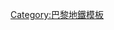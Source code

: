 {{Navbox
| name = 巴黎地铁5号线
| title = [[巴黎地铁5号线]]
| titlestyle = background:#fd7929
| image = [[File:Metro-M.svg|30px]][[File:Paris Metro 5.svg|30px]]
| list1 = [[博比尼-巴勃罗·毕加索站|博比尼-巴勃罗·毕加索]] - [[博比尼-庞丹-雷蒙·克诺站|博比尼-庞丹-雷蒙·克诺]] - [[庞丹教堂站|庞丹教堂]] - [[奥什站|奥什]] - [[庞丹门站|庞丹门]] - [[乌尔克站|乌尔克]] - [[罗米耶站|罗米耶]] - [[饶勒斯站|饶勒斯]] - [[斯大林格勒站|斯大林格勒]] - [[巴黎北站 (巴黎地鐵)|巴黎北站]] - [[巴黎東站 (巴黎地鐵)|巴黎東站]] - [[雅克·邦塞尚站|雅克·邦塞尚]] - [[共和站 (巴黎地铁)|共和]] - [[奥贝坎普站|奥贝坎普]] - [[里夏尔-勒诺瓦站|里夏尔-勒诺瓦]] - [[布雷格-萨本站|布雷格-萨本]] - [[巴士底站|巴士底]] - [[拉佩河边街站|拉佩河边街]] - [[奧斯特里茨站 (巴黎地鐵)|奧斯特里茨站]] - [[圣马塞尔站|圣马塞尔]] - [[坎波福爾米奧站|坎波福爾米奧]] - [[意大利广场站 (巴黎地铁)|意大利广场]]
}}
<noinclude>[[Category:巴黎地鐵模板]]</noinclude>